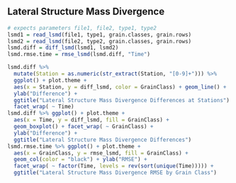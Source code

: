 
## Lateral Structure Mass Divergence

```r
# expects parameters file1, file2, type1, type2
lsmd1 = read_lsmd(file1, type1, grain.classes, grain.rows)
lsmd2 = read_lsmd(file2, type2, grain.classes, grain.rows)
lsmd.diff = diff_lsmd(lsmd1, lsmd2)
lsmd.rmse.time = rmse_lsmd(lsmd.diff, "Time")

lsmd.diff %>%
  mutate(Station = as.numeric(str_extract(Station, "[0-9]+"))) %>%
  ggplot() + plot.theme +
  aes(x = Station, y = diff_lsmd, color = GrainClass) + geom_line() +
  ylab("Difference") +
  ggtitle("Lateral Structure Mass Divergence Differences at Stations") +
  facet_wrap( ~ Time)
lsmd.diff %>% ggplot() + plot.theme +
  aes(x = Time, y = diff_lsmd, fill = GrainClass) +
  geom_boxplot() + facet_wrap( ~ GrainClass) +
  ylab("Difference") +
  ggtitle("Lateral Structure Mass Divergence Differences")
lsmd.rmse.time %>% ggplot() + plot.theme +
  aes(x = GrainClass, y = rmse_lsmd, fill = GrainClass) +
  geom_col(color = "black") + ylab("RMSE") +
  facet_wrap( ~ factor(Time, levels = rev(sort(unique(Time))))) + 
  ggtitle("Lateral Structure Mass Divergence RMSE by Grain Class")
```


